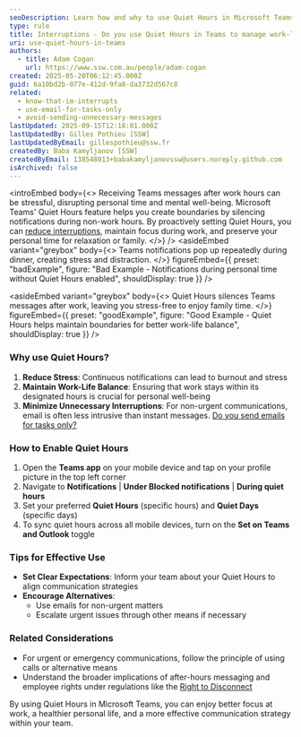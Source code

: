```yaml
---
seoDescription: Learn how and why to use Quiet Hours in Microsoft Teams to maintain work-life balance and reduce stress from after-hours messages.
type: rule
title: Interruptions - Do you use Quiet Hours in Teams to manage work-life balance?
uri: use-quiet-hours-in-teams
authors:
  - title: Adam Cogan
    url: https://www.ssw.com.au/people/adam-cogan
created: 2025-05-20T06:12:45.000Z
guid: 6a10bd2b-077e-412d-9fa8-da3732d567c8
related:
  - know-that-im-interrupts
  - use-email-for-tasks-only
  - avoid-sending-unnecessary-messages
lastUpdated: 2025-09-15T12:18:01.000Z
lastUpdatedBy: Gilles Pothieu [SSW]
lastUpdatedByEmail: gillespothieu@ssw.fr
createdBy: Baba Kamyljanov [SSW]
createdByEmail: 138548013+babakamyljanovssw@users.noreply.github.com
isArchived: false
---
```


<introEmbed
  body={<>
Receiving Teams messages after work hours can be stressful, disrupting personal time and mental well-being. Microsoft Teams' Quiet Hours feature helps you create boundaries by silencing notifications during non-work hours. By proactively setting Quiet Hours, you can [reduce interruptions](https://www.ssw.com.au/rules/know-that-im-interrupts/), maintain focus during work, and preserve your personal time for relaxation or family.
  </>}
/>
<asideEmbed
  variant="greybox"
  body={<>
    Teams notifications pop up repeatedly during dinner, creating stress and distraction.
  </>}
  figureEmbed={{
    preset: "badExample",
    figure: "Bad Example - Notifications during personal time without Quiet Hours enabled",
    shouldDisplay: true
  }}
/>

<asideEmbed
  variant="greybox"
  body={<>
    Quiet Hours silences Teams messages after work, leaving you stress-free to enjoy family time.
  </>}
  figureEmbed={{
    preset: "goodExample",
    figure: "Good Example - Quiet Hours helps maintain boundaries for better work-life balance",
    shouldDisplay: true
  }}
/>

### Why use Quiet Hours?

1. **Reduce Stress**: Continuous notifications can lead to burnout and stress
2. **Maintain Work-Life Balance**: Ensuring that work stays within its designated hours is crucial for personal well-being
3. **Minimize Unnecessary Interruptions**: For non-urgent communications, email is often less intrusive than instant messages. [Do you send emails for tasks only?](https://www.ssw.com.au/rules/use-email-for-tasks-only/)

### How to Enable Quiet Hours

1. Open the **Teams app** on your mobile device and tap on your profile picture in the top left corner
2. Navigate to **Notifications** | **Under Blocked notifications** | **During quiet hours**
3. Set your preferred **Quiet Hours** (specific hours) and **Quiet Days** (specific days)
4. To sync quiet hours across all mobile devices, turn on the **Set on Teams and Outlook** toggle

### Tips for Effective Use

* **Set Clear Expectations**: Inform your team about your Quiet Hours to align communication strategies
* **Encourage Alternatives**:
  * Use emails for non-urgent matters
  * Escalate urgent issues through other means if necessary

### Related Considerations

* For urgent or emergency communications, follow the principle of using calls or alternative means
* Understand the broader implications of after-hours messaging and employee rights under regulations like the [Right to Disconnect](https://www.fairwork.gov.au/employment-conditions/hours-of-work-breaks-and-rosters/right-to-disconnect)

By using Quiet Hours in Microsoft Teams, you can enjoy better focus at work, a healthier personal life, and a more effective communication strategy within your team.

